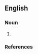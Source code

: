 ==English==

===Noun===
{{en-noun}}

# {{obsolete spelling of|[[hagbut]]}}

===References===
{{R:Webster 1913}}